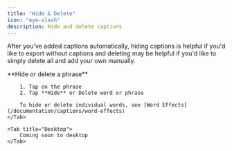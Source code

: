 ```yaml
---
title: "Hide & Delete"
icon: "eye-slash"
description: Hide and delete captions
---
```


After you've added captions automatically, hiding captions is helpful if you'd like to export without captions and deleting may be helpful if you'd like to simply delete all and add your own manually.

<Tabs>
    <Tab title="iOS">
        **Hide or delete a phrase**

        1. Tap on the phrase
        2. Tap **Hide** or Delete word or phrase

        To hide or delete individual words, see [Word Effects](/documentation/captions/word-effects)
    </Tab>

    <Tab title="Desktop">
        Coming soon to desktop
    </Tab>
</Tabs>